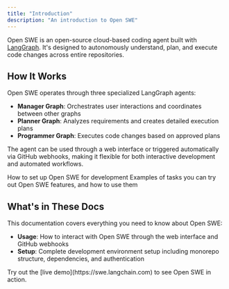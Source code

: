 ```yaml
---
title: "Introduction"
description: "An introduction to Open SWE"
---
```


Open SWE is an open-source cloud-based coding agent built with [LangGraph](https://langchain-ai.github.io/langgraphjs/). It's designed to autonomously understand, plan, and execute code changes across entire repositories.

## How It Works

Open SWE operates through three specialized LangGraph agents:

- **Manager Graph**: Orchestrates user interactions and coordinates between other graphs
- **Planner Graph**: Analyzes requirements and creates detailed execution plans
- **Programmer Graph**: Executes code changes based on approved plans

The agent can be used through a web interface or triggered automatically via GitHub webhooks, making it flexible for both interactive development and automated workflows.

<CardGroup cols={2}>
  <Card title="Setup" icon="robot" href="/labs/swe/setup/intro">
    How to set up Open SWE for development
  </Card>
  <Card title="Examples" icon="database" href="/labs/swe/examples">
    Examples of tasks you can try out
  </Card>
  <Card title="Usage" icon="database" href="/labs/swe/usage/intro">
    Open SWE features, and how to use them
  </Card>
</CardGroup>

## What's in These Docs

This documentation covers everything you need to know about Open SWE:

- **Usage**: How to interact with Open SWE through the web interface and GitHub webhooks
- **Setup**: Complete development environment setup including monorepo structure, dependencies, and authentication

<Tip>
  Try out the [live demo](https://swe.langchain.com) to see Open SWE in action.
</Tip>
